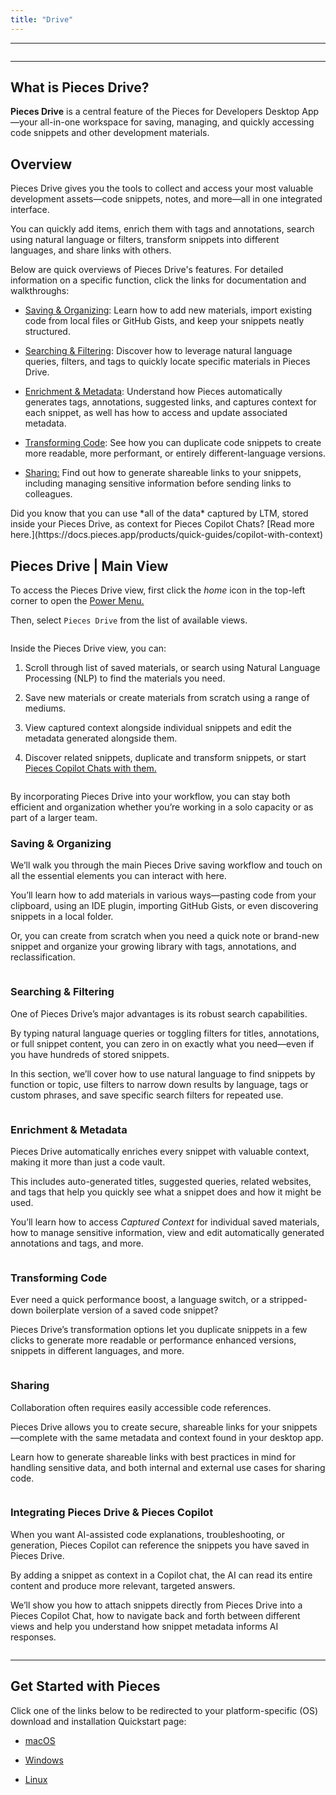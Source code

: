 ```yaml
---
title: "Drive"
---
```


***

<Image src="https://storage.googleapis.com/hashnode_product_documentation_assets/desktop_app_assets/pfd_docs_figmas/pieces_drive.png" alt="" align="center" fullwidth="true" />

***

## What is Pieces Drive?

**Pieces Drive** is a central feature of the Pieces for Developers Desktop App—your all-in-one workspace for saving, managing, and quickly accessing code snippets and other development materials. 

## Overview

Pieces Drive gives you the tools to collect and access your most valuable development assets—code snippets, notes, and more—all in one integrated interface.

You can quickly add items, enrich them with tags and annotations, search using natural language or filters, transform snippets into different languages, and share links with others.

Below are quick overviews of Pieces Drive's features. For detailed information on a specific function, click the links for documentation and walkthroughs:

* [Saving & Organizing](https://docs.pieces.app/products/desktop/drive/save-and-organize): Learn how to add new materials, import existing code from local files or GitHub Gists, and keep your snippets neatly structured.

- [Searching & Filtering](https://docs.pieces.app/products/desktop/drive/search-and-filter): Discover how to leverage natural language queries, filters, and tags to quickly locate specific materials in Pieces Drive.

- [Enrichment & Metadata](https://docs.pieces.app/products/desktop/drive/enrichment-and-metadata): Understand how Pieces automatically generates tags, annotations, suggested links, and captures context for each snippet, as well has how to access and update associated metadata.

- [Transforming Code](https://docs.pieces.app/products/desktop/drive/transforming-code): See how you can duplicate code snippets to create more readable, more performant, or entirely different-language versions.

- [Sharing:](https://docs.pieces.app/products/desktop/drive/sharing) Find out how to generate shareable links to your snippets, including managing sensitive information before sending links to colleagues.

<Callout type="tip">
  Did you know that you can use *all of the data* captured by LTM, stored inside your Pieces Drive, as context for Pieces Copilot Chats? [Read more here.](https://docs.pieces.app/products/quick-guides/copilot-with-context)
</Callout>

## Pieces Drive | Main View

To access the Pieces Drive view, first click the *home* icon in the top-left corner to open the [Power Menu.](https://docs.pieces.app/products/desktop/actions/power-menu)

Then, select `Pieces Drive` from the list of available views.

<Image src="https://storage.googleapis.com/hashnode_product_documentation_assets/desktop_app_assets/pieces_drive/pieces_drive_MAIN/gifs/opening_pieces_drive_overview.gif" alt="" align="center" fullwidth="true" />

Inside the Pieces Drive view, you can:

1. Scroll through list of saved materials, or search using Natural Language Processing (NLP) to find the materials you need.

2. Save new materials or create materials from scratch using a range of mediums.

3. View captured context alongside individual snippets and edit the metadata generated alongside them.

4. Discover related snippets, duplicate and transform snippets, or start [Pieces Copilot Chats with them.](https://docs.pieces.app/products/desktop/copilot/integration#enriching-chats-with-ltm-2-context)

<Image src="https://storage.googleapis.com/hashnode_product_documentation_assets/desktop_app_assets/pieces_drive/pieces_drive_MAIN/pieces_drive_main_view.png" alt="" align="center" fullwidth="true" />

By incorporating Pieces Drive into your workflow, you can stay both efficient and organization whether you’re working in a solo capacity or as part of a larger team.

### Saving & Organizing

We’ll walk you through the main Pieces Drive saving workflow and touch on all the essential elements you can interact with here.

You’ll learn how to add materials in various ways—pasting code from your clipboard, using an IDE plugin, importing GitHub Gists, or even discovering snippets in a local folder.

Or, you can create from scratch when you need a quick note or brand-new snippet and organize your growing library with tags, annotations, and reclassification.

<Image src="https://storage.googleapis.com/hashnode_product_documentation_assets/desktop_app_assets/pieces_drive/pieces_drive_MAIN/gifs/saving_and_organizing_snippet_creation_demo.gif" alt="" align="center" fullwidth="true" />

### Searching & Filtering

One of Pieces Drive’s major advantages is its robust search capabilities.

By typing natural language queries or toggling filters for titles, annotations, or full snippet content, you can zero in on exactly what you need—even if you have hundreds of stored snippets.

In this section, we’ll cover how to use natural language to find snippets by function or topic, use filters to narrow down results by language, tags or custom phrases, and save specific search filters for repeated use.

<Image src="https://storage.googleapis.com/hashnode_product_documentation_assets/desktop_app_assets/pieces_drive/pieces_drive_MAIN/gifs/searching_filtering_pieces_drive_parent_page.gif" alt="" align="center" fullwidth="true" />

### Enrichment & Metadata

Pieces Drive automatically enriches every snippet with valuable context, making it more than just a code vault.

This includes auto-generated titles, suggested queries, related websites, and tags that help you quickly see what a snippet does and how it might be used.

You’ll learn how to access *Captured Context* for individual saved materials, how to manage sensitive information, view and edit automatically generated annotations and tags, and more.

<Image src="https://storage.googleapis.com/hashnode_product_documentation_assets/desktop_app_assets/pieces_drive/pieces_drive_MAIN/enrichment_metadata_pieces_drive_parent_page.png" alt="" align="center" fullwidth="true" />

### Transforming Code

Ever need a quick performance boost, a language switch, or a stripped-down boilerplate version of a saved code snippet?

Pieces Drive’s transformation options let you duplicate snippets in a few clicks to generate more readable or performance enhanced versions, snippets in different languages, and more.

<Image src="https://storage.googleapis.com/hashnode_product_documentation_assets/desktop_app_assets/pieces_drive/pieces_drive_MAIN/ransforming_code_pieces_drive_parent.png" alt="" align="center" fullwidth="true" />

### Sharing

Collaboration often requires easily accessible code references.

Pieces Drive allows you to create secure, shareable links for your snippets—complete with the same metadata and context found in your desktop app.

Learn how to generate shareable links with best practices in mind for handling sensitive data, and both internal and external use cases for sharing code.

<Image src="https://storage.googleapis.com/hashnode_product_documentation_assets/desktop_app_assets/pieces_drive/pieces_drive_MAIN/sharing_pieces_drive_parent_page.png" alt="" align="center" fullwidth="true" />

### Integrating Pieces Drive & Pieces Copilot

When you want AI-assisted code explanations, troubleshooting, or generation, Pieces Copilot can reference the snippets you have saved in Pieces Drive.

By adding a snippet as context in a Copilot chat, the AI can read its entire content and produce more relevant, targeted answers.

We’ll show you how to attach snippets directly from Pieces Drive into a Pieces Copilot Chat, how to navigate back and forth between different views and help you understand how snippet metadata informs AI responses.

<Image src="https://storage.googleapis.com/hashnode_product_documentation_assets/desktop_app_assets/pieces_drive/pieces_drive_MAIN/gifs/integrating_drive_copilot_parent_page.gif" alt="" align="center" fullwidth="true" />

***

## Get Started with Pieces

Click one of the links below to be redirected to your platform-specific (OS) download and installation Quickstart page:

* [macOS](https://docs.pieces.app/products/meet-pieces/macos-installation-guide)

* [Windows](https://docs.pieces.app/products/meet-pieces/windows-installation-guide)

* [Linux](https://docs.pieces.app/products/meet-pieces/linux-installation-guide)
